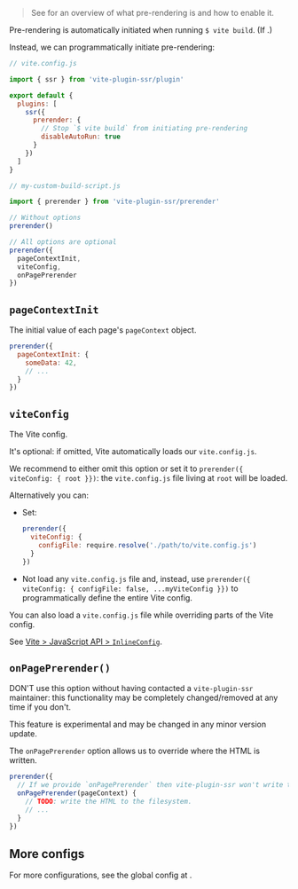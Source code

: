 
> See <Link href="/pre-rendering" /> for an overview of what pre-rendering is and how to enable it.

Pre-rendering is automatically initiated when running `$ vite build`. (If <Link text="pre-rendering is enabled" href="/pre-rendering#how-to-pre-render" />.)

Instead, we can programmatically initiate pre-rendering:

```js
// vite.config.js

import { ssr } from 'vite-plugin-ssr/plugin'

export default {
  plugins: [
    ssr({
      prerender: {
        // Stop `$ vite build` from initiating pre-rendering
        disableAutoRun: true
      }
    })
  ]
}
```
```js
// my-custom-build-script.js

import { prerender } from 'vite-plugin-ssr/prerender'

// Without options
prerender()

// All options are optional
prerender({
  pageContextInit,
  viteConfig,
  onPagePrerender
})
```


## `pageContextInit`

The initial value of each page's `pageContext` object.

```js
prerender({
  pageContextInit: {
    someData: 42,
    // ...
  }
})
```

## `viteConfig`

The Vite config.

It's optional: if omitted, Vite automatically loads our `vite.config.js`.

We recommend to either omit this option or set it to `prerender({ viteConfig: { root }})`: the `vite.config.js` file living at `root` will be loaded.

Alternatively you can:
 - Set:
   ```js
   prerender({
     viteConfig: {
       configFile: require.resolve('./path/to/vite.config.js')
     }
   })
   ```
 - Not load any `vite.config.js` file and, instead, use `prerender({ viteConfig: { configFile: false, ...myViteConfig }})` to programmatically define the entire Vite config.

You can also load a `vite.config.js` file while overriding parts of the Vite config.

See [Vite > JavaScript API > `InlineConfig`](https://vitejs.dev/guide/api-javascript.html#inlineconfig).


## `onPagePrerender()`

<Warning>DON'T use this option without having contacted a `vite-plugin-ssr` maintainer: this functionality may be completely changed/removed at any time if you don't.</Warning>

<Warning>This feature is experimental and may be changed in any minor version update.</Warning>

The `onPagePrerender` option allows us to override where the HTML is written.

```js
prerender({
  // If we provide `onPagePrerender` then vite-plugin-ssr won't write the HTML to the filesystem
  onPagePrerender(pageContext) {
    // TODO: write the HTML to the filesystem.
    // ...
  }
})
```


## More configs

For more configurations, see the global config at <Link href="/prerender-config" />.
